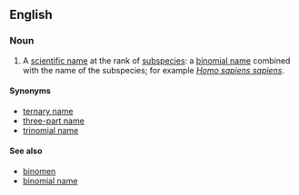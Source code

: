 ==English==

===Noun===
{{wikipedia}}
{{en-noun|trinomina}}

#{{context|taxonomy|zoology}} A [[scientific name]] at the rank of [[subspecies]]: a [[binomial name]] combined with the name of the subspecies; for example ''[[Homo sapiens sapiens]]''.

====Synonyms====
*[[ternary name]]
*[[three-part name]]
*[[trinomial name]]

====See also====
*[[binomen]]
*[[binomial name]]